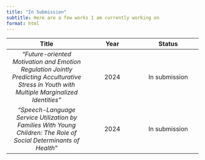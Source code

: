 ```yaml
---
title: "In Submission"
subtitle: Here are a few works I am currently working on
format: html
---
```


| Title | Year | Status |
|:----------------------------:|:-----------------:|:---------------------:|
| *"Future-oriented Motivation and Emotion Regulation Jointly Predicting Acculturative Stress in Youth with Multiple Marginalized Identities"* | 2024 | In submission |
| *"Speech-Language Service Utilization by Families With Young Children: The Role of Social Determinants of Health"* | 2024 | In submission |

<br>
